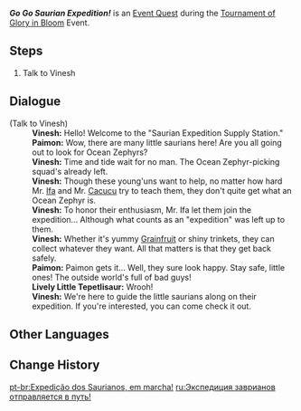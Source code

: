 {{Quest Infobox
|id            = 75665
|image         = Event Quest Go Go Saurian Expedition.png
|type          = World
|event_name    = Tournament of Glory in Bloom
|requirement   = 
* Complete step 5 in ''[[For Our Saurian Companion]]''
|characters    =  Paimon; Traveler; Vinesh
|startLocation = [[Basin of Unnumbered Flames]], [[Natlan]]
|region        = Natlan
|area          = Basin of Unnumbered Flames
|subarea       = 
|prev          = 
|next          = 
|rewards       = Mora*10,000;Adventurer's Experience*4
|otherRewards  = 
* Unlocks the [[Tournament of Glory in Bloom/Saurian Treasure Seeker|Saurian Treasure Seeker]] subevent.
}}
'''''Go Go Saurian Expedition!''''' is an [[Event Quest]] during the [[Tournament of Glory in Bloom]] Event.

==Steps==
# Talk to Vinesh

==Dialogue==
{{Quest Description|A saurian expedition has set off in search of [[Ocean Zephyrs]], but a few little ones seemed to have stayed behind. Why not have a chat with the staff nearby?}}
{{Dialogue Start}}
;(Talk to Vinesh)
:'''Vinesh:''' Hello! Welcome to the "Saurian Expedition Supply Station."
:'''Paimon:''' Wow, there are many little saurians here! Are you all going out to look for Ocean Zephyrs?
:'''Vinesh:''' Time and tide wait for no man. The Ocean Zephyr-picking squad's already left.
:'''Vinesh:''' Though these young'uns want to help, no matter how hard Mr. [[Ifa]] and Mr. [[Cacucu]] try to teach them, they don't quite get what an Ocean Zephyr is.
:'''Vinesh:''' To honor their enthusiasm, Mr. Ifa let them join the expedition... Although what counts as an "expedition" was left up to them.
:'''Vinesh:''' Whether it's yummy [[Grainfruit]] or shiny trinkets, they can collect whatever they want. All that matters is that they get back safely.
:'''Paimon:''' Paimon gets it... Well, they sure look happy. Stay safe, little ones! The outside world's full of bad guys!
:'''Lively Little Tepetlisaur:''' Wrooh!
:'''Vinesh:''' We're here to guide the little saurians along on their expedition. If you're interested, you can come check it out.
{{Dialogue End}}

==Other Languages==
{{Other Languages
|en       = Go Go Saurian Expedition!
|zhs      = 龙龙远征，出发！
|zhs_rm   = 
|zht      = 龍龍遠征，出發！
|zht_rm   = 
|zh_tl    = 
|ja       = 竜の遠征隊、出発！
|ja_rm    = 
|ja_tl    = 
|ko       = 출발! 용용 원정대
|ko_tl    = 
|es       = ¡Expedición sáurica! ¡En marcha!
|es_tl    = Saurian Expedition! Under Way!
|fr       = C'est parti pour l'expédition saurienne !
|fr_tl    = Let's Go for the Saurian Exploration!
|ru       = Экспедиция заврианов отправляется в путь!
|ru_tl    = 
|th       = คณะสำรวจ Saurian ออกเดินทาง!
|th_rm    = 
|th_tl    = 
|vi       = Saurian Viễn Chinh, Xuất Phát!
|vi_tl    = 
|de       = Saurier-Expedition, Abmarsch!
|de_tl    = 
|id       = Ekspedisi Saurian, Berangkat!
|id_tl    = Saurian Expedition, Go!
|pt       = Expedição dos Saurianos, em marcha!
|pt_tl    = 
|tr       = Sürüngenlerle Keşfe Çıkıyoruz!
|tr_tl    = 
|it       = Spedizione saurica, partenza!
|it_tl    = 
}}

==Change History==
{{Change History|5.5}}

[[pt-br:Expedição dos Saurianos, em marcha!]]
[[ru:Экспедиция заврианов отправляется в путь!]]